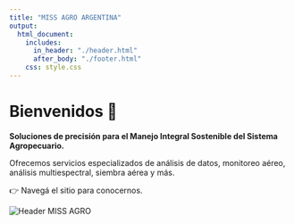 ```yaml
---
title: "MISS AGRO ARGENTINA"
output: 
  html_document:
    includes:
      in_header: "./header.html"
      after_body: "./footer.html"
    css: style.css
---
```


# Bienvenidos 🌱

**Soluciones de precisión para el Manejo Integral Sostenible del Sistema Agropecuario.**

Ofrecemos servicios especializados de análisis de datos, monitoreo aéreo, análisis multiespectral, siembra aérea y más.

👉 Navegá el sitio para conocernos.

<div class="hero-banner">
  <img src="img/portada.png" alt="Header MISS AGRO" />
</div>


